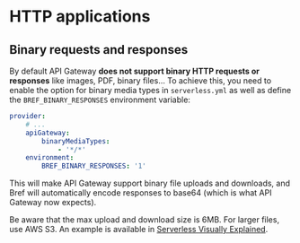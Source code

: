 # HTTP applications

## Binary requests and responses

By default API Gateway **does not support binary HTTP requests or responses** like
images, PDF, binary files… To achieve this, you need to enable the option for binary
media types in `serverless.yml` as well as define the `BREF_BINARY_RESPONSES` environment
variable:

```yaml
provider:
    # ...
    apiGateway:
        binaryMediaTypes:
            - '*/*'
    environment:
        BREF_BINARY_RESPONSES: '1'
```

This will make API Gateway support binary file uploads and downloads, and Bref will
automatically encode responses to base64 (which is what API Gateway now expects).

Be aware that the max upload and download size is 6MB. For larger files, use AWS S3. An example is available in [Serverless Visually Explained](https://serverless-visually-explained.com/).

